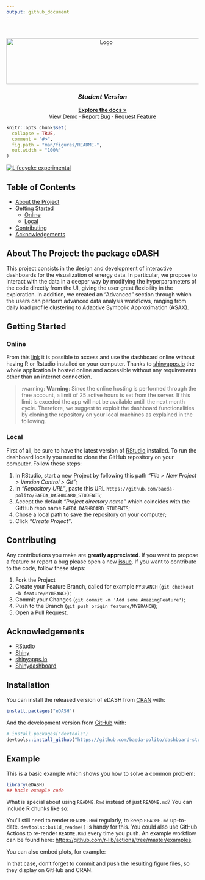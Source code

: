 ```yaml
---
output: github_document
---
```


<!-- README.md is generated from README.Rmd. Please edit that file -->

<!-- PROJECT LOGO -->
<br />
<p align="center">
  <a href="www.google.it">
    <img src="docs/reference/figures/BAEDA-logo-dashboard.png" alt="Logo" width="508" height="120">
  </a>
  <h3 align="center"> <i> Student Version </i> </h3>
  <p align="center">
    <a href="https://github.com/baeda-polito/BAEDA_DASHBOARD_STUDENTS"><strong>Explore the docs »</strong></a>
    <br>
    <a href="https://roberto-chiosa.shinyapps.io/BAEDA_DASHBOARD_STUDENTS/">View Demo</a>
    ·
    <a href="https://github.com/baeda-polito/BAEDA_DASHBOARD_STUDENTS/issues">Report Bug</a>
    ·
    <a href="https://github.com/baeda-polito/BAEDA_DASHBOARD_STUDENTS/issues">Request Feature</a>
  </p>
</p>

```r
knitr::opts_chunk$set(
  collapse = TRUE,
  comment = "#>",
  fig.path = "man/figures/README-",
  out.width = "100%"
)
```

<!-- badges: start -->
[![Lifecycle: experimental](https://img.shields.io/badge/lifecycle-experimental-orange.svg)](https://lifecycle.r-lib.org/articles/stages.html#experimental)
<!-- badges: end -->

<!-- TABLE OF CONTENTS -->
## Table of Contents

* [About the Project](#about-the-project)
* [Getting Started](#getting-started)
  * [Online](#online)
  * [Local](#local)
* [Contributing](#contributing)
* [Acknowledgements](#acknowledgements)

<!-- ABOUT THE PROJECT -->
## About The Project: the package eDASH
This project consists in the design and development of interactive dashboards for the visualization of energy data. In particular, we propose to interact with the data in a deeper way by modifying the hyperparameters of the code directly from the UI, giving the user great flexibility in the exploration. In addition, we created an "Advanced" section through which the users can perform advanced data analysis workflows, ranging from daily load profile clustering to Adaptive Symbolic Approximation (ASAX).

<!-- GETTING STARTED -->
## Getting Started

### Online
From this [link](https://roberto-chiosa.shinyapps.io/BAEDA_DASHBOARD_STUDENTS/) it is possible to access and use the dashboard online without having R or Rstudio installed on your computer. Thanks to [shinyapps.io](https://www.shinyapps.io/) the whole application is hosted online and accessible without any requirements other than an internet connection.

> :warning: **Warning**: Since the online hosting is performed through the free account, a limit of 25 active hours is set from the server. If this limit is exceded the app will not be available untill the next month cycle. Therefore, we suggest to exploit the dashboard functionalities by cloning the repository on your local machines as explained in the following.

### Local
First of all, be sure to have the latest version of [RStudio](https://rstudio.com/products/rstudio/) installed. To run the dashboard locally you need to clone the GitHub repository on your computer. Follow these steps:

1. In RStudio, start a new Project by following this path _"File > New Project > Version Control > Git"_;
2. In _"Repository URL"_, paste this URL `https://github.com/baeda-polito/BAEDA_DASHBOARD_STUDENTS`;
3. Accept the default _"Project directory name"_ which coincides with the GitHub repo name `BAEDA_DASHBOARD_STUDENTS`;
4. Chose a local path to save the repository on your computer;
5. Click _"Create Project"_.

<!-- CONTRIBUTING -->
## Contributing
Any contributions you make are **greatly appreciated**. If you want to propose a feature or report a bug please open a new [issue](https://github.com/baeda-polito/BAEDA_DASHBOARD_STUDENTS/issues). If you want to contribute to the code, follow these steps:

1. Fork the Project
2. Create your Feature Branch, called for example `MYBRANCH`  (`git checkout -b feature/MYBRANCH`);
3. Commit your Changes (`git commit -m 'Add some AmazingFeature'`);
4. Push to the Branch (`git push origin feature/MYBRANCH`);
5. Open a Pull Request.

<!-- ACKNOWLEDGEMENTS -->
## Acknowledgements

* [RStudio](https://rstudio.com/)
* [Shiny](https://shiny.rstudio.com/)
* [shinyapps.io](https://www.shinyapps.io/)
* [Shinydashboard](https://rstudio.github.io/shinydashboard/)


## Installation

You can install the released version of eDASH from [CRAN](https://CRAN.R-project.org) with:

``` r
install.packages("eDASH")
```

And the development version from [GitHub](https://github.com/) with:

``` r
# install.packages("devtools")
devtools::install_github("https://github.com/baeda-polito/dashboard-student")
```
## Example

This is a basic example which shows you how to solve a common problem:

```r
library(eDASH)
## basic example code
```

What is special about using `README.Rmd` instead of just `README.md`? You can include R chunks like so:


You'll still need to render `README.Rmd` regularly, to keep `README.md` up-to-date. `devtools::build_readme()` is handy for this. You could also use GitHub Actions to re-render `README.Rmd` every time you push. An example workflow can be found here: <https://github.com/r-lib/actions/tree/master/examples>.

You can also embed plots, for example:

In that case, don't forget to commit and push the resulting figure files, so they display on GitHub and CRAN.



<!-- MARKDOWN LINKS & IMAGES -->
<!-- https://www.markdownguide.org/basic-syntax/#reference-style-links -->
[contributors-shield]: https://img.shields.io/github/contributors/baeda-polito/BAEDA_DASHBOARD_STUDENTS.svg?style=flat-square
[contributors-url]: https://github.com/baeda-polito/BAEDA_DASHBOARD_STUDENTS/graphs/contributors
[forks-shield]: https://img.shields.io/github/forks/baeda-polito/BAEDA_DASHBOARD_STUDENTS.svg?style=flat-square
[forks-url]: https://github.com/baeda-polito/BAEDA_DASHBOARD_STUDENTS/network/members
[stars-shield]: https://img.shields.io/github/stars/baeda-polito/BAEDA_DASHBOARD_STUDENTS.svg?style=flat-square
[stars-url]: https://github.com/baeda-polito/BAEDA_DASHBOARD_STUDENTS/stargazers
[issues-shield]: https://img.shields.io/github/issues/baeda-polito/BAEDA_DASHBOARD_STUDENTS.svg?style=flat-square
[issues-url]: https://github.com/baeda-polito/BAEDA_DASHBOARD_STUDENTS/issues
[license-shield]: https://img.shields.io/github/license/baeda-polito/BAEDA_DASHBOARD_STUDENTS.svg?style=flat-square
[license-url]: https://github.com/baeda-polito/BAEDA_DASHBOARD_STUDENTS/blob/master/LICENSE.txt
[linkedin-shield]: https://img.shields.io/badge/-LinkedIn-black.svg?style=flat-square&logo=linkedin&colorB=555
[linkedin-url]: https://linkedin.com/in/baeda-polito
[product-screenshot]: docs/readme/screenshot.png


